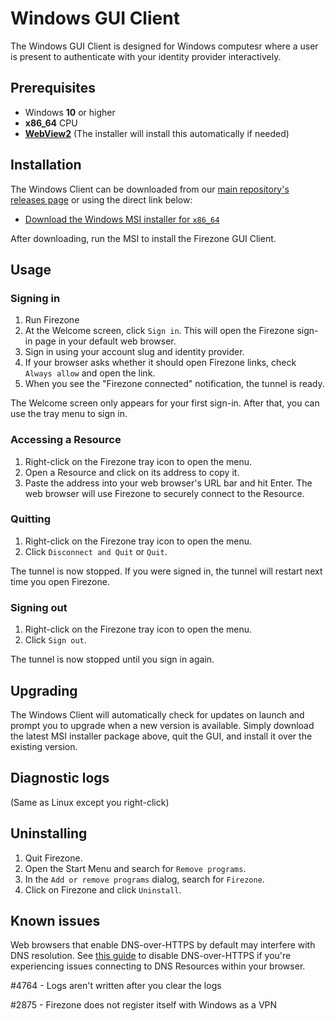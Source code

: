 
# Windows GUI Client

The Windows GUI Client is designed for Windows computesr where a user is present
to authenticate with your identity provider interactively.

## Prerequisites

- Windows **10** or higher
- **x86_64** CPU
- [**WebView2**](https://developer.microsoft.com/en-us/microsoft-edge/webview2/) (The installer will install this automatically if needed)

## Installation

The Windows Client can be downloaded from our
[main repository's releases page](https://github.com/firezone/firezone/releases)
or using the direct link below:

- [Download the Windows MSI installer for `x86_64`](/dl/firezone-client-gui-windows/latest/x86_64)

After downloading, run the MSI to install the Firezone GUI Client.

## Usage

### Signing in

1. Run Firezone
1. At the Welcome screen, click `Sign in`. This will open the Firezone sign-in page in your
default web browser.
1. Sign in using your account slug and identity provider.
1. If your browser asks whether it should open Firezone links, check `Always allow` and open the link.
1. When you see the "Firezone connected" notification, the tunnel is ready.

The Welcome screen only appears for your first sign-in. After that,
you can use the tray menu to sign in.

### Accessing a Resource

1. Right-click on the Firezone tray icon to open the menu.
1. Open a Resource and click on its address to copy it.
1. Paste the address into your web browser's URL bar and hit Enter.
The web browser will use Firezone to securely connect to the Resource.

### Quitting

1. Right-click on the Firezone tray icon to open the menu.
1. Click `Disconnect and Quit` or `Quit`.

The tunnel is now stopped. If you were signed in, the tunnel will restart
next time you open Firezone.

### Signing out

1. Right-click on the Firezone tray icon to open the menu.
1. Click `Sign out`.

The tunnel is now stopped until you sign in again.

## Upgrading

The Windows Client will automatically check for updates on launch and prompt you
to upgrade when a new version is available. Simply download the latest MSI
installer package above, quit the GUI, and install it over the existing version.

## Diagnostic logs

(Same as Linux except you right-click)

## Uninstalling

1. Quit Firezone.
1. Open the Start Menu and search for `Remove programs`.
1. In the `Add or remove programs` dialog, search for `Firezone`.
1. Click on Firezone and click `Uninstall`.

## Known issues

Web browsers that enable DNS-over-HTTPS by default may interfere with DNS
resolution. See
[this guide](/kb/administer/troubleshooting#some-browsers-break-dns-routing) to
disable DNS-over-HTTPS if you're experiencing issues connecting to DNS Resources
within your browser.

#4764 - Logs aren't written after you clear the logs

#2875 - Firezone does not register itself with Windows as a VPN
